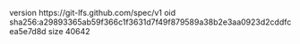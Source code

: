 version https://git-lfs.github.com/spec/v1
oid sha256:a29893365ab59f366c1f3631d7f49f879589a38b2e3aa0923d2cddfcea5e7d8d
size 40642
